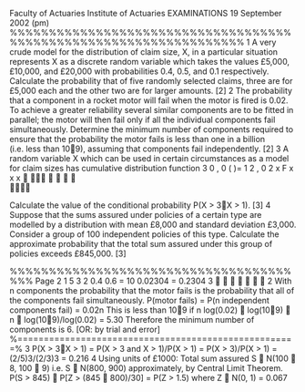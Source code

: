 Faculty of Actuaries Institute of Actuaries
EXAMINATIONS
19 September 2002 (pm)
%%%%%%%%%%%%%%%%%%%%%%%%%%%%%%%%%%%%%%%%%%%%%%%%%%%%%%%%%%%%%%%%%%
1 A very crude model for the distribution of claim size, X, in a particular situation
represents X as a discrete random variable which takes the values £5,000, £10,000,
and £20,000 with probabilities 0.4, 0.5, and 0.1 respectively.
Calculate the probability that of five randomly selected claims, three are for £5,000
each and the other two are for larger amounts. [2]
2 The probability that a component in a rocket motor will fail when the motor is fired is
0.02. To achieve a greater reliability several similar components are to be fitted in
parallel; the motor will then fail only if all the individual components fail
simultaneously.
Determine the minimum number of components required to ensure that the
probability the motor fails is less than one in a billion (i.e. less than 109), assuming
that components fail independently. [2]
3 A random variable X which can be used in certain circumstances as a model for claim
sizes has cumulative distribution function
3
0 , 0
( )= 1 2 , 0
2
x
F x
x
x
 
 
  	 
 
   

Calculate the value of the conditional probability P(X > 3X > 1). [3]
4 Suppose that the sums assured under policies of a certain type are modelled by a
distribution with mean £8,000 and standard deviation £3,000. Consider a group of
100 independent policies of this type.
Calculate the approximate probability that the total sum assured under this group of
policies exceeds £845,000. [3]


%%%%%%%%%%%%%%%%%%%%%%%%%%%%%%%%%%%%%%%
Page 2
1 5 3 2
0.4 0.6 = 10 0.02304 = 0.2304
3
 
  
 
2 With n components the probability that the motor fails is the probability that all of the
components fail simultaneously.
P(motor fails) = P(n independent components fail) = 0.02n
This is less than 109 if n log(0.02)  log(109)  n  log(109)/log(0.02) = 5.30
Therefore the minimum number of components is 6.
[OR: by trial and error]
%=====================================================%
3 P(X > 3X > 1) = P(X > 3 and X > 1)/P(X > 1) = P(X > 3)/P(X > 1)
= (2/5)3/(2/3)3 = 0.216
4 Using units of £1000:
Total sum assured S  N(100  8, 100  9) i.e. S  N(800, 900) approximately, by
Central Limit Theorem.
P(S > 845)  P[Z > (845  800)/30] = P(Z > 1.5) where Z  N(0, 1)
= 0.067
